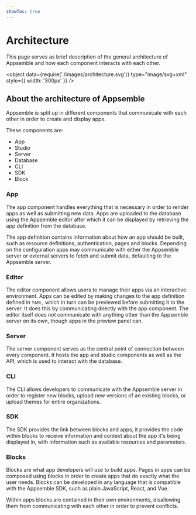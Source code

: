 ```yaml
---
showToc: true
---
```


# Architecture

This page serves as brief description of the general architecture of Appsemble and how each
component interacts with each other.

<object
  data={require('./images/architecture.svg')}
  type="image/svg+xml"
  style={{ width: '300px' }}
/>

## About the architecture of Appsemble

Appsemble is split up in different components that communicate with each other in order to create
and display apps.

These components are:

- App
- Studio
- Server
- Database
- CLI
- SDK
- Block

### App

The app component handles everything that is necessary in order to render apps as well as submitting
new data. Apps are uploaded to the database using the Appsemble editor after which it can be
displayed by retrieving the app definition from the database.

The app definition contains information about how an app should be built, such as resource
definitions, authentication, pages and blocks. Depending on the configuration apps may communicate
with either the Appsemble server or external servers to fetch and submit data, defaulting to the
Appsemble server.

### Editor

The editor component allows users to manage their apps via an interactive environment. Apps can be
edited by making changes to the app definition defined in `YAML`, which in turn can be previewed
before submitting it to the server. It does this by communicating directly with the app component.
The editor itself does _not_ communicate with anything other than the Appsemble server on its own,
though apps in the preview panel can.

### Server

The server component serves as the central point of connection between every component. It hosts the
app and studio components as well as the API, which is used to interact with the database.

### CLI

The CLI allows developers to communicate with the Appsemble server in order to register new blocks,
upload new versions of an existing blocks, or upload themes for entire organizations.

### SDK

The SDK provides the link between blocks and apps, it provides the code within blocks to receive
information and context about the app it's being displayed in, with information such as available
resources and parameters.

### Blocks

Blocks are what app developers will use to build apps. Pages in apps can be composed using blocks in
order to create apps that do exactly what the user needs. Blocks can be developed in any language
that is compatible with the Appsemble SDK, such as plain JavaScript, React, and Vue.

Within apps blocks are contained in their own environments, disallowing them from communicating with
each other in order to prevent conflicts.
